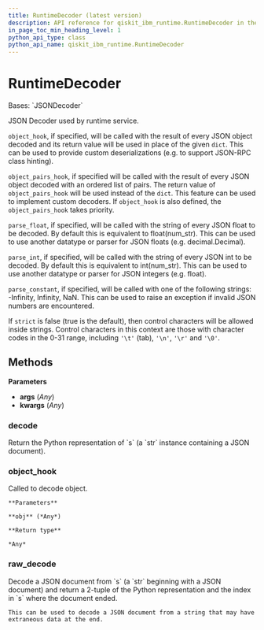 ```yaml
---
title: RuntimeDecoder (latest version)
description: API reference for qiskit_ibm_runtime.RuntimeDecoder in the latest version of qiskit-ibm-runtime
in_page_toc_min_heading_level: 1
python_api_type: class
python_api_name: qiskit_ibm_runtime.RuntimeDecoder
---
```


# RuntimeDecoder

<Class id="qiskit_ibm_runtime.RuntimeDecoder" isDedicatedPage={true} github="https://github.com/Qiskit/qiskit-ibm-runtime/tree/stable/0.35/qiskit_ibm_runtime/utils/json.py#L400-L516" signature="RuntimeDecoder(*args, **kwargs)" modifiers="class">
  Bases: `JSONDecoder`

  JSON Decoder used by runtime service.

  `object_hook`, if specified, will be called with the result of every JSON object decoded and its return value will be used in place of the given `dict`. This can be used to provide custom deserializations (e.g. to support JSON-RPC class hinting).

  `object_pairs_hook`, if specified will be called with the result of every JSON object decoded with an ordered list of pairs. The return value of `object_pairs_hook` will be used instead of the `dict`. This feature can be used to implement custom decoders. If `object_hook` is also defined, the `object_pairs_hook` takes priority.

  `parse_float`, if specified, will be called with the string of every JSON float to be decoded. By default this is equivalent to float(num\_str). This can be used to use another datatype or parser for JSON floats (e.g. decimal.Decimal).

  `parse_int`, if specified, will be called with the string of every JSON int to be decoded. By default this is equivalent to int(num\_str). This can be used to use another datatype or parser for JSON integers (e.g. float).

  `parse_constant`, if specified, will be called with one of the following strings: -Infinity, Infinity, NaN. This can be used to raise an exception if invalid JSON numbers are encountered.

  If `strict` is false (true is the default), then control characters will be allowed inside strings. Control characters in this context are those with character codes in the 0-31 range, including `'\t'` (tab), `'\n'`, `'\r'` and `'\0'`.

  ## Methods

  **Parameters**

  *   **args** (*Any*)
  *   **kwargs** (*Any*)

  ### decode

  <Function id="qiskit_ibm_runtime.RuntimeDecoder.decode" signature="decode(s, _w=<built-in method match of re.Pattern object>)">
    Return the Python representation of `s` (a `str` instance containing a JSON document).
  </Function>

  ### object\_hook

  <Function id="qiskit_ibm_runtime.RuntimeDecoder.object_hook" github="https://github.com/Qiskit/qiskit-ibm-runtime/tree/stable/0.35/qiskit_ibm_runtime/utils/json.py#L408-L516" signature="object_hook(obj)">
    Called to decode object.

    **Parameters**

    **obj** (*Any*)

    **Return type**

    *Any*
  </Function>

  ### raw\_decode

  <Function id="qiskit_ibm_runtime.RuntimeDecoder.raw_decode" signature="raw_decode(s, idx=0)">
    Decode a JSON document from `s` (a `str` beginning with a JSON document) and return a 2-tuple of the Python representation and the index in `s` where the document ended.

    This can be used to decode a JSON document from a string that may have extraneous data at the end.
  </Function>
</Class>


